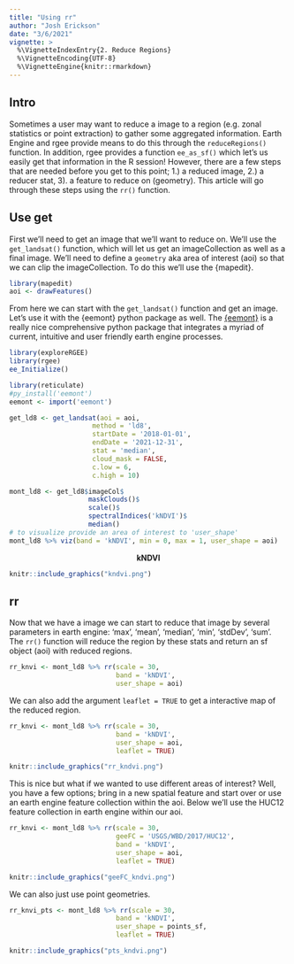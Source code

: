 ```yaml
---
title: "Using rr"
author: "Josh Erickson"
date: "3/6/2021"
vignette: >
  %\VignetteIndexEntry{2. Reduce Regions}
  %\VignetteEncoding{UTF-8}
  %\VignetteEngine{knitr::rmarkdown}
---
```


## Intro

Sometimes a user may want to reduce a image to a region (e.g. zonal statistics or point extraction) to gather some aggregated information. Earth Engine and rgee provide means to do this through the `reduceRegions()` function. In addition, rgee provides a function `ee_as_sf()` which let's us easily get that information in the R session! However, there are a few steps that are needed before you get to this point; 1.) a reduced image, 2.) a reducer stat, 3). a feature to reduce on (geometry). This article will go through these steps using the `rr()` function.  

## Use get  

First we'll need to get an image that we'll want to reduce on. We'll use the `get_landsat()` function, which will let us get an imageCollection as well as a final image. We'll need to define a `geometry` aka area of interest (aoi) so that we can clip the imageCollection. To do this we'll use the {mapedit}.  

```r
library(mapedit)
aoi <- drawFeatures()
```

From here we can start with the `get_landsat()` function and get an image. Let's use it with the {eemont} python package as well. The [{eemont}](https://github.com/davemlz/eemont) is a really nice comprehensive python package that integrates a myriad of current, intuitive and user friendly earth engine processes. 

```r
library(exploreRGEE)
library(rgee)
ee_Initialize()

library(reticulate)
#py_install('eemont')
eemont <- import('eemont')

get_ld8 <- get_landsat(aoi = aoi,
                     method = 'ld8',
                     startDate = '2018-01-01',
                     endDate = '2021-12-31',
                     stat = 'median',
                     cloud_mask = FALSE,
                     c.low = 6,
                     c.high = 10)

mont_ld8 <- get_ld8$imageCol$
                    maskClouds()$
                    scale()$
                    spectralIndices('kNDVI')$
                    median()
# to visualize provide an area of interest to 'user_shape'
mont_ld8 %>% viz(band = 'kNDVI', min = 0, max = 1, user_shape = aoi)
```

<center>
**kNDVI**
</center>
```r
knitr::include_graphics("kndvi.png")
```

## rr  

Now that we have a image we can start to reduce that image by several parameters in earth engine: 'max', 'mean', 'median', 'min', 'stdDev', 'sum'. The `rr()` function will reduce the region by these stats and return an sf object (aoi) with reduced regions.  


```r
rr_knvi <- mont_ld8 %>% rr(scale = 30,
                           band = 'kNDVI',
                           user_shape = aoi)
```

We can also add the argument `leaflet = TRUE` to get a interactive map of the reduced region.  

```r
rr_knvi <- mont_ld8 %>% rr(scale = 30, 
                           band = 'kNDVI',
                           user_shape = aoi,
                           leaflet = TRUE)
```

```r
knitr::include_graphics("rr_kndvi.png")
```


This is nice but what if we wanted to use different areas of interest? Well, you have a few options; bring in a new spatial feature and start over or use an earth engine feature collection within the aoi. Below we'll use the HUC12 feature collection in earth engine within our aoi.  

```r
rr_knvi <- mont_ld8 %>% rr(scale = 30,
                           geeFC = 'USGS/WBD/2017/HUC12',
                           band = 'kNDVI',
                           user_shape = aoi,
                           leaflet = TRUE)
```

```r
knitr::include_graphics("geeFC_kndvi.png")
```

We can also just use point geometries.  

```r
rr_knvi_pts <- mont_ld8 %>% rr(scale = 30,
                           band = 'kNDVI',
                           user_shape = points_sf,
                           leaflet = TRUE)
```

```r
knitr::include_graphics("pts_kndvi.png")
```
